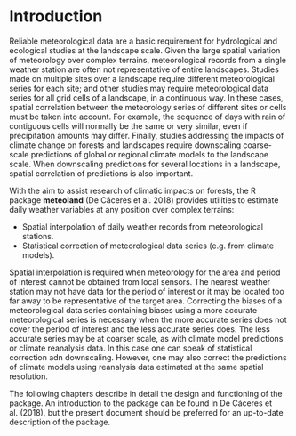 # Introduction {#intro}

Reliable meteorological data are a basic requirement for hydrological and ecological studies at the landscape scale. Given the large spatial variation of meteorology over complex terrains, meteorological records from a single weather station are often not representative of entire landscapes. Studies made on multiple sites over a landscape require different meteorological series for each site; and other studies may require meteorological data series for all grid cells of a landscape, in a continuous way. In these cases, spatial correlation between the meteorology series of different sites or cells must be taken into account. For example, the sequence of days with rain of contiguous cells will normally be the same or very similar, even if precipitation amounts may differ. Finally, studies addressing the impacts of climate change on forests and landscapes require downscaling coarse-scale predictions  of global or regional climate models to the landscape scale. When downscaling predictions for several locations in a landscape, spatial correlation of predictions is also important.

With the aim to assist research of climatic impacts on forests, the R package **meteoland** (De Cáceres et al. 2018) provides utilities to estimate daily weather variables at any position over complex terrains:

+ Spatial interpolation of daily weather records from meteorological stations. 
+ Statistical correction of meteorological data series (e.g. from climate models).

Spatial interpolation is required when meteorology for the area and period of interest cannot be obtained from local sensors. The nearest weather station may not have data for the period of interest or it may be located too far away to be representative of the target area. Correcting the biases of a meteorological data series containing biases using a more accurate meteorological series is necessary when the more accurate series does not cover the period of interest and the less accurate series does. The less accurate series may be at coarser scale, as with climate model predictions or climate reanalysis data. In this case one can speak of statistical correction adn downscaling. However, one may also correct the predictions of climate models using reanalysis data estimated at the same spatial resolution. 

The following chapters describe in detail the design and functioning of the package. An introduction to the package can be found in De Cáceres et al. (2018), but the present document should be preferred for an up-to-date description of the package.
